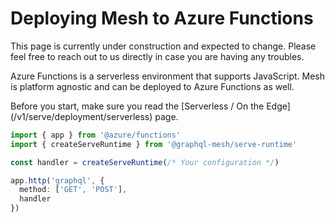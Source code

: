 
# Deploying Mesh to Azure Functions

<Callout>
  This page is currently under construction and expected to change. Please feel free to reach out to
  us directly in case you are having any troubles.
</Callout>

Azure Functions is a serverless environment that supports JavaScript. Mesh is platform agnostic and
can be deployed to Azure Functions as well.

<Callout>
  Before you start, make sure you read the [Serverless / On the
  Edge](/v1/serve/deployment/serverless) page.
</Callout>

```ts
import { app } from '@azure/functions'
import { createServeRuntime } from '@graphql-mesh/serve-runtime'

const handler = createServeRuntime(/* Your configuration */)

app.http('graphql', {
  method: ['GET', 'POST'],
  handler
})
```

